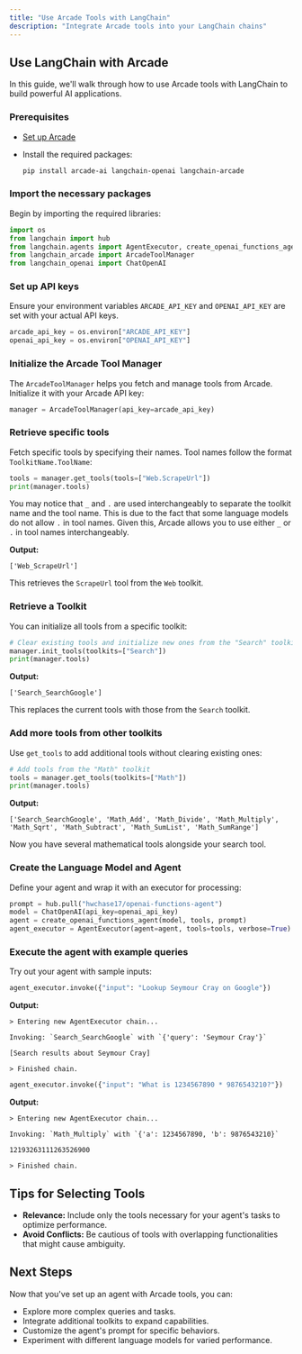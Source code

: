 ```yaml
---
title: "Use Arcade Tools with LangChain"
description: "Integrate Arcade tools into your LangChain chains"
---
```



## Use LangChain with Arcade

In this guide, we'll walk through how to use Arcade tools with LangChain to build powerful AI applications.

### Prerequisites

- [Set up Arcade](/home/quickstart)
- Install the required packages:

  ```bash
  pip install arcade-ai langchain-openai langchain-arcade
  ```

<Steps>

### Import the necessary packages

Begin by importing the required libraries:

```python
import os
from langchain import hub
from langchain.agents import AgentExecutor, create_openai_functions_agent
from langchain_arcade import ArcadeToolManager
from langchain_openai import ChatOpenAI
```

### Set up API keys

Ensure your environment variables `ARCADE_API_KEY` and `OPENAI_API_KEY` are set with your actual API keys.

```python
arcade_api_key = os.environ["ARCADE_API_KEY"]
openai_api_key = os.environ["OPENAI_API_KEY"]
```

### Initialize the Arcade Tool Manager

The `ArcadeToolManager` helps you fetch and manage tools from Arcade. Initialize it with your Arcade API key:

```python
manager = ArcadeToolManager(api_key=arcade_api_key)
```

### Retrieve specific tools

Fetch specific tools by specifying their names. Tool names follow the format `ToolkitName.ToolName`:

```python
tools = manager.get_tools(tools=["Web.ScrapeUrl"])
print(manager.tools)
```

You may notice that `_` and `.` are used interchangeably to separate the toolkit name and the tool name. This is due to the fact that some language models do not allow `.` in tool names. Given this, Arcade allows you to use either `_` or `.` in tool names interchangeably.

**Output:**

```
['Web_ScrapeUrl']
```

This retrieves the `ScrapeUrl` tool from the `Web` toolkit.

### Retrieve a Toolkit

You can initialize all tools from a specific toolkit:

```python
# Clear existing tools and initialize new ones from the "Search" toolkit
manager.init_tools(toolkits=["Search"])
print(manager.tools)
```

**Output:**

```
['Search_SearchGoogle']
```

This replaces the current tools with those from the `Search` toolkit.

### Add more tools from other toolkits

Use `get_tools` to add additional tools without clearing existing ones:

```python
# Add tools from the "Math" toolkit
tools = manager.get_tools(toolkits=["Math"])
print(manager.tools)
```

**Output:**

```
['Search_SearchGoogle', 'Math_Add', 'Math_Divide', 'Math_Multiply', 'Math_Sqrt', 'Math_Subtract', 'Math_SumList', 'Math_SumRange']
```

Now you have several mathematical tools alongside your search tool.

### Create the Language Model and Agent

Define your agent and wrap it with an executor for processing:

```python
prompt = hub.pull("hwchase17/openai-functions-agent")
model = ChatOpenAI(api_key=openai_api_key)
agent = create_openai_functions_agent(model, tools, prompt)
agent_executor = AgentExecutor(agent=agent, tools=tools, verbose=True)
```

### Execute the agent with example queries

Try out your agent with sample inputs:

```python
agent_executor.invoke({"input": "Lookup Seymour Cray on Google"})
```

**Output:**

```
> Entering new AgentExecutor chain...

Invoking: `Search_SearchGoogle` with `{'query': 'Seymour Cray'}`

[Search results about Seymour Cray]

> Finished chain.
```

```python
agent_executor.invoke({"input": "What is 1234567890 * 9876543210?"})
```

**Output:**

```
> Entering new AgentExecutor chain...

Invoking: `Math_Multiply` with `{'a': 1234567890, 'b': 9876543210}`

12193263111263526900

> Finished chain.
```

</Steps>

## Tips for Selecting Tools

- **Relevance:** Include only the tools necessary for your agent's tasks to optimize performance.
- **Avoid Conflicts:** Be cautious of tools with overlapping functionalities that might cause ambiguity.

## Next Steps

Now that you've set up an agent with Arcade tools, you can:

- Explore more complex queries and tasks.
- Integrate additional toolkits to expand capabilities.
- Customize the agent's prompt for specific behaviors.
- Experiment with different language models for varied performance.

